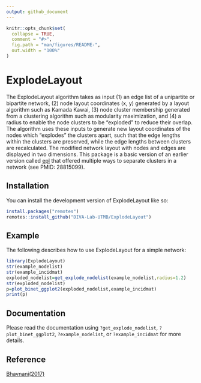 ---
output: github_document
---

<!-- README.md is generated from README.Rmd. Please edit that file -->

```{r, include = FALSE}
knitr::opts_chunk$set(
  collapse = TRUE,
  comment = "#>",
  fig.path = "man/figures/README-",
  out.width = "100%"
)
```

# ExplodeLayout

<!-- badges: start -->
<!-- badges: end -->

The ExplodeLayout algorithm takes as input (1) an edge list of a unipartite or bipartite network, (2) node layout coordinates (x, y) generated by a layout algorithm such as Kamada Kawai, (3) node cluster membership generated from a clustering algorithm such as modularity maximization, and (4) a radius to enable the node clusters to be “exploded” to reduce their overlap. The algorithm uses these inputs to generate new layout coordinates of the nodes which “explodes” the clusters apart, such that the edge lengths within the clusters are preserved, while the edge lengths between clusters are recalculated. The modified network layout with nodes and edges are displayed in two dimensions. This package is a basic version of an earlier version called [epl](https://github.com/UTMB-DIVA-Lab/epl) that offered multiple ways to separate clusters in a network (see PMID: 28815099).

## Installation

You can install the development version of ExplodeLayout like so:

``` r
install.packages("remotes")
remotes::install_github("DIVA-Lab-UTMB/ExplodeLayout")
```

## Example

The following describes how to use ExplodeLayout for a simple network:

```{r example}
library(ExplodeLayout)
str(example_nodelist)
str(example_incidmat)
exploded_nodelist=get_explode_nodelist(example_nodelist,radius=1.2)
str(exploded_nodelist)
p=plot_binet_ggplot2(exploded_nodelist,example_incidmat)
print(p)
```

## Documentation

Please read the documentation using `?get_explode_nodelist`,
`?plot_binet_ggplot2`, `?example_nodelist`, or `?example_incidmat` for
more details.

## Reference

[Bhavnani(2017)](https://www.ncbi.nlm.nih.gov/pmc/articles/PMC5543384/pdf/2613038.pdf)
